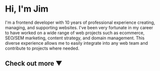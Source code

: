# Hi, I'm Jim 

I'm a frontend developer with 10 years of professional experience creating, managing, and supporting websites. I've been very fortunate in my career to have worked on a wide range of web projects such as ecommerce, SEO/SEM marketing, content strategy, and domain management. This diverse experience allows me to easily integrate into any web team and contribute to projects where needed.

## Check out more ▼